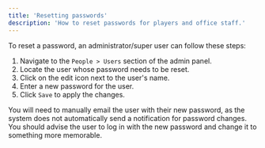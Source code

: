 ```yaml
---
title: 'Resetting passwords'
description: 'How to reset passwords for players and office staff.'
---
```


To reset a password, an administrator/super user can follow these steps:

1. Navigate to the `People > Users` section of the admin panel.
2. Locate the user whose password needs to be reset.
3. Click on the edit icon next to the user's name.
4. Enter a new password for the user.
5. Click `Save` to apply the changes.

You will need to manually email the user with their new password, as the system does not automatically send a notification for password changes. You should advise the user to log in with the new password and change it to something more memorable.
